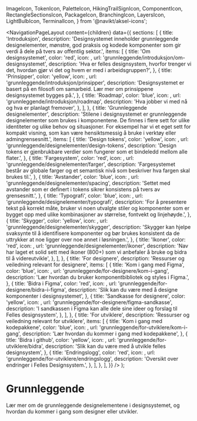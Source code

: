   ImageIcon,
  TokenIcon,
  PaletteIcon,
  HikingTrailSignIcon,
  ComponentIcon,
  RectangleSectionsIcon,
  PackageIcon,
  BranchingIcon,
  LayersIcon,
  LightBulbIcon,
  TerminalIcon,
} from '@navikt/aksel-icons';

<Meta
  title='Grunnleggende'
  description='Beskrivelse'
/>

  <NavigationPageLayout
    content={children}
    data={{
      sections: [
        {
          title: 'Introduksjon',
          description:
            'Designsystemet inneholder grunnleggende designelementer, mønstre, god praksis og kodede komponenter som gir verdi å dele på tvers av offentlig sektor.',
          items: [
            {
              title: 'Om designsystemet',
              color: 'red',
              icon: <ComponentIcon fontSize={34} />,
              url: 'grunnleggende/introduksjon/om-designsystemet',
              description:
                'Hva er felles designsystem, hvorfor trenger vi det, hvordan gjør vi det og hvem er med i arbeidsgruppen?',
            },
            {
              title: 'Prinsipper',
              color: 'yellow',
              icon: <LightBulbIcon fontSize={34} />,
              url: 'grunnleggende/introduksjon/prinsipper',
              description:
                'Designsystemet er basert på en filosofi om samarbeid. Lær mer om prinsippene designsystemet bygges på.',
            },
            {
              title: 'Roadmap',
              color: 'blue',
              icon: <HikingTrailSignIcon fontSize={34} />,
              url: 'grunnleggende/introduksjon/roadmap',
              description: 'Hva jobber vi med nå og hva er planlagt fremover',
            },
          ],
        },
        {
          title: 'Grunnleggende designelementer',
          description:
            'Stilene i designsystemet er grunnleggende designelementer som brukes i komponentene. De finnes i flere sett for ulike identiteter og ulike behov og situasjoner. For eksempel har vi et eget sett for kompakt visning, som kan være hensiktsmessig å bruke i verktøy eller admingrensesnitt.',
          items: [
            {
              title: 'Design tokens',
              color: 'yellow',
              icon: <TokenIcon fontSize={34} />,
              url: 'grunnleggende/designelementer/design-tokens',
              description:
                'Design tokens er gjenbrukbare verdier som fungerer som et bindeledd mellom alle flater.',
            },
            {
              title: 'Fargesystem',
              color: 'red',
              icon: <PaletteIcon fontSize={34} />,
              url: 'grunnleggende/designelementer/farger',
              description:
                'Fargesystemet består av globale farger og et semantisk nivå som beskriver hva fargen skal brukes til.',
            },
            {
              title: 'Avstander',
              color: 'blue',
              icon: <TokenIcon fontSize={34} />,
              url: 'grunnleggende/designelementer/spacing',
              description:
                'Settet med avstander som er definert i tokens sikrer konsistens på tvers av grensesnitt.',
            },
            {
              title: 'Typografi',
              color: 'blue',
              icon: <TokenIcon fontSize={34} />,
              url: 'grunnleggende/designelementer/typografi',
              description:
                'For å presentere tekst på korrekt måte, bruker vi noen utvalgte stiler og komponenter som er bygget opp med ulike kombinasjoner av størrelse, fontvekt og linjehøyde.',
            },
            {
              title: 'Skygger',
              color: 'yellow',
              icon: <TokenIcon fontSize={34} />,
              url: 'grunnleggende/designelementer/skygger',
              description:
                'Skygger kan hjelpe svaksynte til å identifisere komponenter og bør brukes konsistent da de uttrykker at noe ligger over noe annet i løsningen.',
            },
            {
              title: 'Ikoner',
              color: 'red',
              icon: <TokenIcon fontSize={34} />,
              url: 'grunnleggende/designelementer/ikoner',
              description:
                'Nav har laget et solid sett med ikoner (800+) som vi anbefaler å bruke og bidra til å videreutvikle',
            },
          ],
        },
        {
          title: 'For designere',
          description: 'Ressurser og veiledning relevant for designere',
          items: [
            {
              title: 'Kom i gang med Figma',
              color: 'blue',
              icon: <PaletteIcon fontSize={34} />,
              url: 'grunnleggende/for-designere/kom-i-gang',
              description:
                'Lær hvordan du bruker komponentbibliotek og styles i Figma.',
            },
            {
              title: 'Bidra i Figma',
              color: 'red',
              icon: <BranchingIcon fontSize={34} />,
              url: 'grunnleggende/for-designere/bidra-i-figma',
              description:
                'Slik kan du være med å designe komponenter i designsystemet',
            },
            {
              title: 'Sandkasse for designere',
              color: 'yellow',
              icon: <LayersIcon fontSize={34} />,
              url: 'grunnleggende/for-designere/figma-sandkasse',
              description:
                'I sandkassen i Figma kan alle dele sine ideer og forslag til Felles designsystem',
            },
          ],
        },
        {
          title: 'For utviklere',
          description: 'Ressurser og veiledning relevant for utviklere',
          items: [
            {
              title: 'Kom i gang med kodepakkene',
              color: 'blue',
              icon: <PackageIcon fontSize={34} />,
              url: 'grunnleggende/for-utviklere/kom-i-gang',
              description: 'Lær hvordan du kommer i gang med kodepakkene',
            },
            {
              title: 'Bidra i github',
              color: 'yellow',
              icon: <BranchingIcon fontSize={34} />,
              url: 'grunnleggende/for-utviklere/bidra',
              description: 'Slik kan du være med å utvikle felles designsystem',
            },
            {
              title: 'Endringslogg',
              color: 'red',
              icon: <TerminalIcon fontSize={34} />,
              url: 'grunnleggende/for-utviklere/endringslogg',
              description: 'Oversikt over endringer i Felles Designsystem.',
            },
          ],
        },
      ],
    }}
  />
);

# Grunnleggende

Lær mer om de grunnleggende designelementene i designsystemet, og hvordan du kommer i gang som designer eller utvikler.

